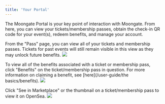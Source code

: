 ```yaml
---
title: 'Your Portal'
---
```

The Moongate Portal is your key point of interaction with Moongate. From here, you can view your tickets/membership passes, obtain the check-in QR code for your event(s), redeem benefits, and manage your account.

From the "Pass" page, you can view all of your tickets and membership passes. Tickets for past events will still remain visible in this view as they may unlock future benefits.
<img src="/user-guide/images/the-basics/your-portal/pass.avif"/>

To view all of the benefits associated with a ticket or membership pass, click "Benefits" on the ticket/membership pass in question. For more information on claiming a benefit, see [here](/user-guide/the basics/benefits).
<img src="/user-guide/images/the-basics/your-portal/benefits button.avif"/>

Click "See in Marketplace" or the thumbnail on a ticket/membership pass to view it on OpenSea.
<img src="/user-guide/images/the-basics/your-portal/pass.avif"/>
